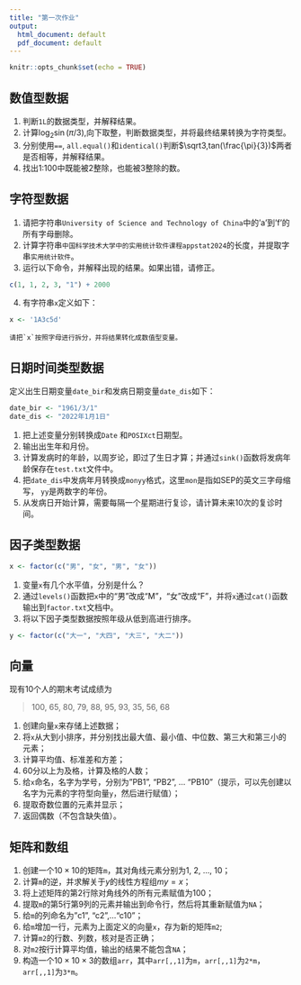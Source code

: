 ```yaml
---
title: "第一次作业"
output:
  html_document: default
  pdf_document: default
---
```


```r
knitr::opts_chunk$set(echo = TRUE)
```

## 数值型数据

1. 判断`1L`的数据类型，并解释结果。
2. 计算$\log_2{\sin(\pi/3)}$,向下取整，判断数据类型，并将最终结果转换为字符类型。
4. 分别使用`==`, `all.equal()`和`identical()`判断$\sqrt3,tan(\frac{\pi}{3})$两者是否相等，并解释结果。
5. 找出1:100中既能被2整除，也能被3整除的数。



## 字符型数据

1. 请把字符串`University of Science and Technology of China`中的'a'到'f'的所有字母删除。
2. 计算字符串`中国科学技术大学中的实用统计软件课程appstat2024`的长度，并提取字串`实用统计软件`。
3. 运行以下命令，并解释出现的结果。如果出错，请修正。
```r
c(1, 1, 2, 3, "1") + 2000
```
4. 有字符串`x`定义如下：
```r
x <- '1A3c5d'
```
    请把`x`按照字母进行拆分，并将结果转化成数值型变量。


## 日期时间类型数据

定义出生日期变量`date_bir`和发病日期变量`date_dis`如下：

```r
date_bir <- "1961/3/1"
date_dis <- "2022年1月1日"
```

1. 把上述变量分别转换成`Date` 和`POSIXct`日期型。
2. 输出出生年和月份。
3. 计算发病时的年龄，以周岁论，即过了生日才算；并通过`sink()`函数将发病年龄保存在`test.txt`文件中。
4. 把`date_dis`中发病年月转换成`monyy`格式，这里`mon`是指如SEP的英文三字母缩写， `yy`是两数字的年份。
5. 从发病日开始计算，需要每隔一个星期进行复诊，请计算未来10次的复诊时间。


## 因子类型数据

```r
x <- factor(c("男", "女", "男", "女"))
```
1. 变量`x`有几个水平值，分别是什么？
2. 通过`levels()`函数把`x`中的“男”改成“M”，“女”改成“F”，并将`x`通过`cat()`函数输出到`factor.txt`文档中。
3. 将以下因子类型数据按照年级从低到高进行排序。
```r
y <- factor(c("大一", "大四", "大三", "大二"))
```



## 向量

现有10个人的期末考试成绩为

> 100, 65, 80, 79, 88, 95, 93, 35, 56, 68

1. 创建向量`x`来存储上述数据；
2. 将`x`从大到小排序，并分别找出最大值、最小值、中位数、第三大和第三小的元素；
3. 计算平均值、标准差和方差；
4. 60分以上为及格，计算及格的人数；
5. 给`x`命名，名字为学号，分别为"PB1", "PB2", ... "PB10"（提示，可以先创建以名字为元素的字符型向量`y`，然后进行赋值）；
6. 提取奇数位置的元素并显示；
7. 返回偶数（不包含缺失值）。

## 矩阵和数组

1. 创建一个$10\times 10$的矩阵`m`，其对角线元素分别为1, 2, ..., 10；
2. 计算`m`的逆，并求解关于$y$的线性方程组$my=x$；
3. 将上述矩阵的第2行除对角线外的所有元素赋值为100；
4. 提取`m`的第5行第9列的元素并输出到命令行，然后将其重新赋值为`NA`；
5. 给`m`的列命名为"c1", "c2",..."c10"；
6. 给`m`增加一行，元素为上面定义的向量`x`，存为新的矩阵`m2`;
7. 计算`m2`的行数、列数，核对是否正确；
8. 对`m2`按行计算平均值，输出的结果不能包含`NA`；
9. 构造一个$10\times 10 \times 3$的数组`arr`，其中`arr[,,1]`为`m`，`arr[,,1]`为`2*m`，`arr[,,1]`为`3*m`。


